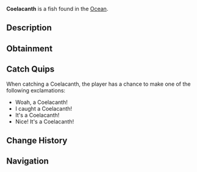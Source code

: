 {{FishInfobox
|image          = Coelacanth.png
|rarity         = Rare
|sea            = First Sea
|location       = [[Ocean]]
|sublocation    = 
|sources        = Carbon Crate, Fishing Rod
|radar_location = 
|xp             = 300
|weather        = Clear
|time           = Night
|season         = Spring, Autumn
|bait           = 
|base_weight    = 10
|base_value     = 370
|weight_range   = 3
|base_chance    = 14
|base_resil     = 40
}}
'''Coelacanth''' is a {{Rarity|Rare}} fish found in the [[Ocean]].

== Description ==
{{Description|The Coelacanth is an ancient fish with a distinctive shape and strong swimming behaviours Known as a 'living fossil,' this fish was thought to be extinct until its rediscovery in 1938. Coelacanths are deep-sea dwellers, often found in underwater caves and steep slopes.|Bestiary Entry}}

== Obtainment ==
{{Description|Found in the Deep Ocean.|Bestiary Hint}}
{{Fish Availability|
Ancient Isle/Algae Hunt
Atlantis/Surrounding Ocean
FischFright/Frightful Pool
Forsaken Shores/Algae Hunt
Golden Tide
LEGO Pool/Studalodon Hunt
Lovestorm/Normal
Lovestorm/Supercharged
Megalodon Hunt/Eclipse and Weekend
Megalodon Hunt/Normal
Mushgrove Swamp/Algae Hunt
Ocean/Deep Ocean
Orca Migration/Ancient
Orca Migration/Normal
Roslit Bay/Ashfall
Snowcap Island/Algae Hunt
Whale Migration/Moby
Whale Migration/Normal
|top_rods      = 
Krampus's Rod\48607.84\60726.55;
Magma Rod\45634.89\57012.4;
Plastic Rod\42501.23\53067.1;
Leviathan's Fang Rod\42373.93\49191.04;
Trident Rod\39108.66\48031.46;
Flimsy Rod\38822.66\86840.92;
Buddy Bond Rod\31538.82\40938.65;
Training Rod\34861.12\113043.69;
Free Spirit Rod\35772.01\43933.53;
Ethereal Prism Rod\33797.43\34534.56;
No-Life Rod\33227.97\36020.35;
Seraphic Rod\32943.11\34504.24;
Rod Of The Forgotten Fang\30847.94\33182.64;
Challenger's Rod\30124.07\33006.35;
Rod Of The Exalted One\28871.87\32680.11;
Rod Of The Depths\27827.8\32021.8;
Zeus Rod\27572.17\31286.79;
Verdant Shear Rod\27195.69\30166.21;
Blazebringer Rod\26185.32\31503.27;
Depthseeker Rod\25055.06\29709.47;
Avalanche Rod\23003.44\27624.43;
Volcanic Rod\22964.95\28204.5;
Steady Rod\9919.67\9620.26
|recommended   = Trident Rod
}}

== Catch Quips ==
When catching a Coelacanth, the player has a chance to make one of the following exclamations:
* Woah, a Coelacanth!
* I caught a Coelacanth!
* It's a Coelacanth!
* Nice! It's a Coelacanth!

== Change History ==
{{Change History|{{subst:Current Version}}}}

== Navigation ==
{{Fish Navbox|Ocean}}